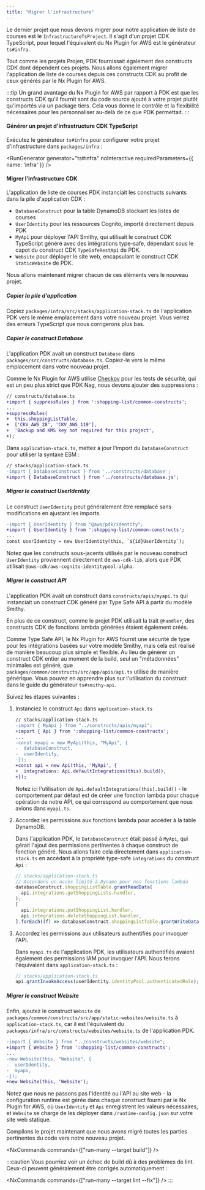 ```yaml
---
title: "Migrer l'infrastructure"
---
```





Le dernier projet que nous devons migrer pour notre application de liste de courses est le `InfrastructureTsProject`. Il s'agit d'un projet CDK TypeScript, pour lequel l'équivalent du Nx Plugin for AWS est le <Link path="/guides/typescript-infrastructure">générateur `ts#infra`</Link>.

Tout comme les projets Projen, PDK fournissait également des constructs CDK dont dépendent ces projets. Nous allons également migrer l'application de liste de courses depuis ces constructs CDK au profit de ceux générés par le Nx Plugin for AWS.

:::tip
Un grand avantage du Nx Plugin for AWS par rapport à PDK est que les constructs CDK qu'il fournit sont du code source ajouté à votre projet plutôt qu'importés via un package tiers. Cela vous donne le contrôle et la flexibilité nécessaires pour les personnaliser au-delà de ce que PDK permettait.
:::

#### Générer un projet d'infrastructure CDK TypeScript

Exécutez le <Link path="/guides/typescript-infrastructure">générateur `ts#infra`</Link> pour configurer votre projet d'infrastructure dans `packages/infra` :

<RunGenerator generator="ts#infra" noInteractive requiredParameters={{ name: 'infra' }} />

#### Migrer l'infrastructure CDK

L'application de liste de courses PDK instanciait les constructs suivants dans la pile d'application CDK :

- `DatabaseConstruct` pour la table DynamoDB stockant les listes de courses
- `UserIdentity` pour les ressources Cognito, importé directement depuis PDK
- `MyApi` pour déployer l'API Smithy, qui utilisait le construct CDK TypeScript généré avec des intégrations type-safe, dépendant sous le capot du construct CDK `TypeSafeRestApi` de PDK.
- `Website` pour déployer le site web, encapsulant le construct CDK `StaticWebsite` de PDK.

Nous allons maintenant migrer chacun de ces éléments vers le nouveau projet.

##### Copier la pile d'application

Copiez `packages/infra/src/stacks/application-stack.ts` de l'application PDK vers le même emplacement dans votre nouveau projet. Vous verrez des erreurs TypeScript que nous corrigerons plus bas.

##### Copier le construct Database

L'application PDK avait un construct `Database` dans `packages/src/constructs/database.ts`. Copiez-le vers le même emplacement dans votre nouveau projet.

Comme le Nx Plugin for AWS utilise [Checkov](https://www.checkov.io/) pour les tests de sécurité, qui est un peu plus strict que PDK Nag, nous devons ajouter des suppressions :

```diff lang="ts"
// constructs/database.ts
+import { suppressRules } from ':shopping-list/common-constructs';
...
+suppressRules(
+  this.shoppingListTable,
+  ['CKV_AWS_28', 'CKV_AWS_119'],
+  'Backup and KMS key not required for this project',
+);
```

Dans `application-stack.ts`, mettez à jour l'import du `DatabaseConstruct` pour utiliser la syntaxe ESM :

```diff lang="ts"
// stacks/application-stack.ts
-import { DatabaseConstruct } from '../constructs/database';
+import { DatabaseConstruct } from '../constructs/database.js';
```

##### Migrer le construct UserIdentity

Le construct `UserIdentity` peut généralement être remplacé sans modifications en ajustant les imports.

```diff lang="ts"
-import { UserIdentity } from "@aws/pdk/identity";
+import { UserIdentity } from ':shopping-list/common-constructs';
...
const userIdentity = new UserIdentity(this, `${id}UserIdentity`);
```

Notez que les constructs sous-jacents utilisés par le nouveau construct `UserIdentity` proviennent directement de `aws-cdk-lib`, alors que PDK utilisait `@aws-cdk/aws-cognito-identitypool-alpha`.

##### Migrer le construct API

L'application PDK avait un construct dans `constructs/apis/myapi.ts` qui instanciait un construct CDK généré par Type Safe API à partir du modèle Smithy.

En plus de ce construct, comme le projet PDK utilisait la trait `@handler`, des constructs CDK de fonctions lambda générées étaient également créés.

Comme Type Safe API, le Nx Plugin for AWS fournit une sécurité de type pour les intégrations basées sur votre modèle Smithy, mais cela est réalisé de manière beaucoup plus simple et flexible. Au lieu de générer un construct CDK entier au moment de la build, seul un "métadonnées" minimales est généré, que `packages/common/constructs/src/app/apis/api.ts` utilise de manière générique. Vous pouvez en apprendre plus sur l'utilisation du construct dans le <Link path="/guides/ts-smithy-api">guide du générateur `ts#smithy-api`</Link>.

Suivez les étapes suivantes :

<Steps>

1. Instanciez le construct `Api` dans `application-stack.ts`

    ```diff lang="ts"
    // stacks/application-stack.ts
    -import { MyApi } from "../constructs/apis/myapi";
    +import { Api } from ':shopping-list/common-constructs';
    ...
    -const myapi = new MyApi(this, "MyApi", {
    -  databaseConstruct,
    -  userIdentity,
    -});
    +const api = new Api(this, 'MyApi', {
    +  integrations: Api.defaultIntegrations(this).build(),
    +});
    ```

    Notez ici l'utilisation de `Api.defaultIntegrations(this).build()` - le comportement par défaut est de créer une fonction lambda pour chaque opération de notre API, ce qui correspond au comportement que nous avions dans `myapi.ts`.

1. Accordez les permissions aux fonctions lambda pour accéder à la table DynamoDB.

    Dans l'application PDK, le `DatabaseConstruct` était passé à `MyApi`, qui gérait l'ajout des permissions pertinentes à chaque construct de fonction généré. Nous allons faire cela directement dans `application-stack.ts` en accédant à la propriété type-safe `integrations` du construct `Api` :

    ```ts
    // stacks/application-stack.ts
    // Accordons un accès limité à Dynamo pour nos fonctions lambda
    databaseConstruct.shoppingListTable.grantReadData(
      api.integrations.getShoppingLists.handler,
    );
    [
      api.integrations.putShoppingList.handler,
      api.integrations.deleteShoppingList.handler,
    ].forEach((f) => databaseConstruct.shoppingListTable.grantWriteData(f));
    ```

1. Accordez les permissions aux utilisateurs authentifiés pour invoquer l'API.

    Dans `myapi.ts` de l'application PDK, les utilisateurs authentifiés avaient également des permissions IAM pour invoquer l'API. Nous ferons l'équivalent dans `application-stack.ts` :

    ```ts
    // stacks/application-stack.ts
    api.grantInvokeAccess(userIdentity.identityPool.authenticatedRole);
    ```

</Steps>

##### Migrer le construct Website

Enfin, ajoutez le construct `Website` de `packages/common/constructs/src/app/static-websites/website.ts` à `application-stack.ts`, car il est l'équivalent du `packages/infra/src/constructs/websites/website.ts` de l'application PDK.

```diff lang="ts"
-import { Website } from "../constructs/websites/website";
+import { Website } from ':shopping-list/common-constructs';
...
-new Website(this, "Website", {
-  userIdentity,
-  myapi,
-});
+new Website(this, 'Website');
```

Notez que nous ne passons pas l'identité ou l'API au site web - la configuration runtime est gérée dans chaque construct fourni par le Nx Plugin for AWS, où `UserIdentity` et `Api` enregistrent les valeurs nécessaires, et `Website` se charge de les déployer dans `/runtime-config.json` sur votre site web statique.

Compilons le projet maintenant que nous avons migré toutes les parties pertinentes du code vers notre nouveau projet.

<NxCommands commands={["run-many --target build"]} />

:::caution
Vous pourriez voir un échec de build dû à des problèmes de lint. Ceux-ci peuvent généralement être corrigés automatiquement :

<NxCommands commands={["run-many --target lint --fix"]} />
:::